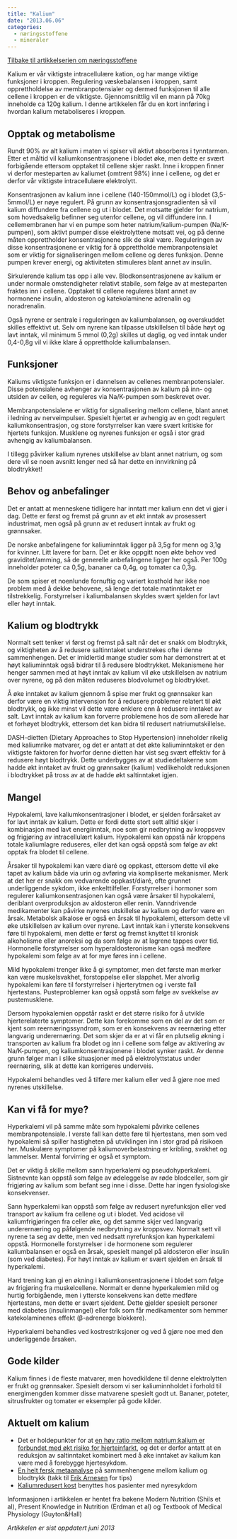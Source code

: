 ```yaml
---
title: "Kalium"
date: "2013.06.06"
categories: 
  - næringsstoffene
  - mineraler
---
```


[Tilbake til artikkelserien om næringsstoffene](../../naeringsstoffer.html)

Kalium er vår viktigste intracellulære kation, og har mange viktige funksjoner i kroppen. Regulering væskebalansen i kroppen, samt opprettholdelse av membranpotensialer og dermed funksjonen til alle cellene i kroppen er de viktigste. Gjennomsnittlig vil en mann på 70kg inneholde ca 120g kalium. I denne artikkelen får du en kort innføring i hvordan kalium metaboliseres i kroppen.

## Opptak og metabolisme

Rundt 90% av alt kalium i maten vi spiser vil aktivt absorberes i tynntarmen. Etter et måltid vil kaliumkonsentrasjonene i blodet øke, men dette er svært forbigående ettersom opptaket til cellene skjer raskt. Inne i kroppen finner vi derfor mesteparten av kaliumet (omtrent 98%) inne i cellene, og det er derfor vår viktigste intracellulære elektrolytt.

Konsentrasjonen av kalium inne i cellene (140-150mmol/L) og i blodet (3,5-5mmol/L) er nøye regulert. På grunn av konsentrasjonsgradienten så vil kalium diffundere fra cellene og ut i blodet. Det motsatte gjelder for natrium, som hovedsakelig befinner seg utenfor cellene, og vil diffundere inn. I cellemembranen har vi en pumpe som heter natrium/kalium-pumpen (Na/K-pumpen), som aktivt pumper disse elektrolyttene motsatt vei, og på denne måten opprettholder konsentrasjonene slik de skal være. Reguleringen av disse konsentrasjonene er viktig for å opprettholde membranpotensialet som er viktig for signaliseringen mellom cellene og deres funksjon. Denne pumpen krever energi, og aktiviteten stimuleres blant annet av insulin.

Sirkulerende kalium tas opp i alle vev. Blodkonsentrasjonene av kalium er under normale omstendigheter relativt stabile, som følge av at mesteparten fraktes inn i cellene. Opptaket til cellene reguleres blant annet av hormonene insulin, aldosteron og katekolaminene adrenalin og noradrenalin.

Også nyrene er sentrale i reguleringen av kaliumbalansen, og overskuddet skilles effektivt ut. Selv om nyrene kan tilpasse utskillelsen til både høyt og lavt inntak, vil minimum 5 mmol (0,2g) skilles ut daglig, og ved inntak under 0,4-0,8g vil vi ikke klare å opprettholde kaliumbalansen.

## Funksjoner

Kaliums viktigste funksjon er i dannelsen av cellenes membranpotensialer. Disse potensialene avhenger av konsentrasjonen av kalium på inn- og utsiden av cellen, og reguleres via Na/K-pumpen som beskrevet over.

Membranpotensialene er viktig for signalisering mellom cellene, blant annet i ledning av nerveimpulser. Spesielt hjertet er avhengig av en godt regulert kaliumkonsentrasjon, og store forstyrrelser kan være svært kritiske for hjertets funksjon. Musklene og nyrenes funksjon er også i stor grad avhengig av kaliumbalansen.

I tillegg påvirker kalium nyrenes utskillelse av blant annet natrium, og som dere vil se noen avsnitt lenger ned så har dette en innvirkning på blodtrykket!

## Behov og anbefalinger

Det er antatt at menneskene tidligere har inntatt mer kalium enn det vi gjør i dag. Dette er først og fremst på grunn av et økt inntak av prosessert industrimat, men også på grunn av et redusert inntak av frukt og grønnsaker.

De norske anbefalingene for kaliuminntak ligger på 3,5g for menn og 3,1g for kvinner. Litt lavere for barn. Det er ikke oppgitt noen økte behov ved graviditet/amming, så de generelle anbefalingene ligger her også. Per 100g inneholder poteter ca 0,5g, bananer ca 0,4g, og tomater ca 0,3g.

De som spiser et noenlunde fornuftig og variert kosthold har ikke noe problem med å dekke behovene, så lenge det totale matinntaket er tilstrekkelig. Forstyrrelser i kaliumbalansen skyldes svært sjelden for lavt eller høyt inntak.

## Kalium og blodtrykk

Normalt sett tenker vi først og fremst på salt når det er snakk om blodtrykk, og viktigheten av å redusere saltinntaket understrekes ofte i denne sammenhengen. Det er imidlertid mange studier som har demonstrert at et høyt kaliuminntak også bidrar til å redusere blodtrykket. Mekanismene her henger sammen med at høyt inntak av kalium vil øke utskillelsen av natrium over nyrene, og på den måten reduseres blodvolumet og blodtrykket.

Å øke inntaket av kalium gjennom å spise mer frukt og grønnsaker kan derfor være en viktig intervensjon for å redusere problemer relatert til økt blodtrykk, og ikke minst vil dette være enklere enn å redusere inntaket av salt. Lavt inntak av kalium kan forverre problemene hos de som allerede har et forhøyet blodtrykk, ettersom det kan bidra til redusert natriumutskillelse.

DASH-dietten (Dietary Approaches to Stop Hypertension) inneholder rikelig med kaliumrike matvarer, og det er antatt at det økte kaliuminntaket er den viktigste faktoren for hvorfor denne dietten har vist seg svært effektiv for å redusere høyt blodtrykk. Dette underbygges av at studiedeltakerne som hadde økt inntaket av frukt og grønnsaker (kalium) vedlikeholdt reduksjonen i blodtrykket på tross av at de hadde økt saltinntaket igjen.

## Mangel

Hypokalemi, lave kaliumkonsentrasjoner i blodet, er sjelden forårsaket av for lavt inntak av kalium. Dette er fordi dette stort sett alltid skjer i kombinasjon med lavt energiinntak, noe som gir nedbrytning av kroppsvev og frigjøring av intracellulært kalium. Hypokalemi kan oppstå når kroppens totale kaliumlagre reduseres, eller det kan også oppstå som følge av økt opptak fra blodet til cellene.

Årsaker til hypokalemi kan være diaré og oppkast, ettersom dette vil øke tapet av kalium både via urin og avføring via kompliserte mekanismer. Merk at det her er snakk om vedvarende oppkast/diaré, ofte grunnet underliggende sykdom, ikke enkelttilfeller. Forstyrrelser i hormoner som regulerer kaliumkonsentrasjonen kan også være årsaker til hypokalemi, deriblant overproduksjon av aldosteron eller renin. Vanndrivende medikamenter kan påvirke nyrenes utskillelse av kalium og derfor være en årsak. Metabolsk alkalose er også en årsak til hypokalemi, ettersom dette vil øke utskillelsen av kalium over nyrene. Lavt inntak kan i ytterste konsekvens føre til hypokalemi, men dette er først og fremst knyttet til kronisk alkoholisme eller anoreksi og da som følge av at lagrene tappes over tid. Hormonelle forstyrrelser som hyperaldosteronisme kan også medføre hypokalemi som følge av at for mye føres inn i cellene.

Mild hypokalemi trenger ikke å gi symptomer, men det første man merker kan være muskelsvakhet, forstoppelse eller slapphet. Mer alvorlig hypokalemi kan føre til forstyrrelser i hjerterytmen og i verste fall hjertestans. Pusteproblemer kan også oppstå som følge av svekkelse av pustemusklene.

Dersom hypokalemien oppstår raskt er det større risiko for å utvikle hjerterelaterte symptomer. Dette kan forekomme som en del av det som er kjent som reernæringssyndrom, som er en konsekvens av reernæring etter langvarig underernæring. Det som skjer da er at vi får en plutselig økning i transporten av kalium fra blodet og inn i cellene som følge av aktivering av Na/K-pumpen, og kaliumkonsentrasjonene i blodet synker raskt. Av denne grunn følger man i slike situasjoner med på elektrolyttstatus under reernæring, slik at dette kan korrigeres underveis.

Hypokalemi behandles ved å tilføre mer kalium eller ved å gjøre noe med nyrenes utskillelse.

## Kan vi få for mye?

Hyperkalemi vil på samme måte som hypokalemi påvirke cellenes membranpotensiale. I verste fall kan dette føre til hjertestans, men som ved hypokalemi så spiller hastigheten på utviklingen inn i stor grad på risikoen her. Muskulære symptomer på kaliumoverbelastning er kribling, svakhet og lammelser. Mental forvirring er også et symptom.

Det er viktig å skille mellom sann hyperkalemi og pseudohyperkalemi. Sistnevnte kan oppstå som følge av ødeleggelse av røde blodceller, som gir frigjøring av kalium som befant seg inne i disse. Dette har ingen fysiologiske konsekvenser.

Sann hyperkalemi kan oppstå som følge av redusert nyrefunksjon eller ved transport av kalium fra cellene og ut i blodet. Ved acidose vil kaliumfrigjøringen fra celler øke, og det samme skjer ved langvarig underernæring og påfølgende nedbrytning av kroppsvev. Normalt sett vil nyrene ta seg av dette, men ved nedsatt nyrefunksjon kan hyperkalemi oppstå. Hormonelle forstyrrelser i de hormonene som regulerer kaliumbalansen er også en årsak, spesielt mangel på aldosteron eller insulin (som ved diabetes). For høyt inntak av kalium er svært sjelden en årsak til hyperkalemi.

Hard trening kan gi en økning i kaliumkonsentrasjonene i blodet som følge av frigjøring fra muskelcellene. Normalt er denne hyperkalemien mild og hurtig forbigående, men i ytterste konsekvens kan dette medføre hjertestans, men dette er svært sjeldent. Dette gjelder spesielt personer med diabetes (insulinmangel) eller folk som får medikamenter som hemmer katekolaminenes effekt (β-adrenerge blokkere).

Hyperkalemi behandles ved kostrestriksjoner og ved å gjøre noe med den underliggende årsaken.

## Gode kilder

Kalium finnes i de fleste matvarer, men hovedkildene til denne elektrolytten er frukt og grønnsaker. Spesielt dersom vi ser kaliuminnholdet i forhold til energimengden kommer disse matvarene spesielt godt ut. Bananer, poteter, sitrusfrukter og tomater er eksempler på gode kilder.

## Aktuelt om kalium

-   Det er holdepunkter for at [en høy ratio mellom natrium:kalium er forbundet med økt risiko for hjerteinfarkt](http://www.ncbi.nlm.nih.gov/pmc/articles/PMC2629129/), og det er derfor antatt at en reduksjon av saltinntaket kombinert med å øke inntaket av kalium kan være med å forebygge hjertesykdom.
-   [En helt fersk metaanalyse](http://www.bmj.com/content/346/bmj.f1378) på sammenhengene mellom kalium og blodtrykk (takk til [Erik Arnesen](http://www.sunnskepsis.wordpress.com) for tips)
-   [Kaliumredusert kost](../kosthold-institusjoner/kaliumredusert.qmd) benyttes hos pasienter med nyresykdom

Informasjonen i artikkelen er hentet fra bøkene Modern Nutrition (Shils et al), Present Knowledge in Nutrition (Erdman et al) og Textbook of Medical Physiology (Guyton&Hall)

*Artikkelen er sist oppdatert juni 2013*
